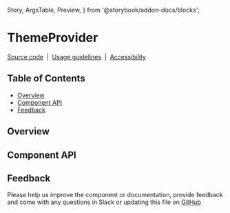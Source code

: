 <!-- ThemeProvider.stories.mdx --->

  Story,
  ArgsTable,
  Preview,
} from '@storybook/addon-docs/blocks';

# ThemeProvider

[Source code](https://github.com/richmccartney/mono-design-system/tree/main/packages/react/src/components/ThemeProvider)
&nbsp;|&nbsp; [Usage guidelines](#) &nbsp;|&nbsp; [Accessibility](#)

## Table of Contents

<!-- START doctoc generated TOC please keep comment here to allow auto update -->
<!-- DON'T EDIT THIS SECTION, INSTEAD RE-RUN doctoc TO UPDATE -->

- [Overview](#overview)
- [Component API](#component-api)
- [Feedback](#feedback)

<!-- END doctoc generated TOC please keep comment here to allow auto update -->

## Overview

<Preview>
  <Story id="components-themeprovider--default" />
</Preview>

## Component API

<ArgsTable />

## Feedback

Please help us improve the component or documentation, provide feedback and come
with any questions in Slack or updating this file on
[GitHub](https://github.com/richmccartney/mono-design-system/edit/main/packages/react/src/components/ThemeProvider/ThemeProvider.mdx)
